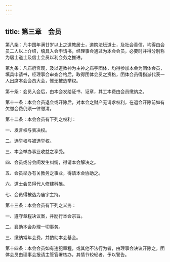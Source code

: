 ```yaml
---
---
---
```

title: 第三章　会员
---




第八条：凡中国年满廿岁以上之道教居士，道院法坛道士，及社会善信，均得由会员二人以上介绍，填具入会申请书，经理事会通过为本会会员，必要时并得分别称为居士道士及信士会员以利会务之推进。

第九条：凡庙府宫观，及以道教神为主神之庙宇团体，均得参加本会为团体会员，填具申请书，经理事会审查合格后，取得团体会员之资格，团体会员得指派代表一人出席本会会员大会，惟无被选举权。

第十条：会员入会后，由本会发给证书、证章，其工本费由会员缴纳之。

第十一条：本会会员退会或开除后，对本会之财产无请求权利，在退会开除前如有欠缴会费仍须一律缴清。

第十二条：本会会员有下列之权利：

一、发言权与表决权。

二、选举权与被选举权。

三、本会举办事业收益之享受。

四、会员或分会间发生纠纷，得请本会解决之。

五、会员举办有关教务之事业，得请本会协助之。

六、道士会员得代人修建科醮。

七、会员得被选为庙宇主持。

第十三条：本会会员有下列之义务：

一、遵守章程决议案，并励行本会宗旨。

二、襄助本会办理一切事务。

三、缴纳常年会费，并酌助本会基金。

第十四条：本会会员如有违犯章程，或其他不法行为者，由理事会决议开除之，团体会员由理事会报请主管官署核办，其情节较轻者，予以警告。
